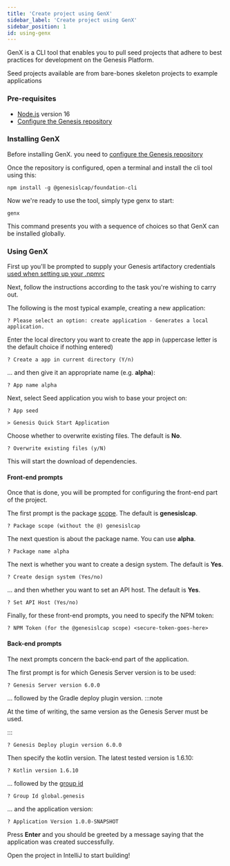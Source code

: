 ```yaml
---
title: 'Create project using GenX'
sidebar_label: 'Create project using GenX'
sidebar_position: 1
id: using-genx
---
```


GenX is a CLI tool that enables you to pull seed projects that adhere to best practices for development on the Genesis Platform.

Seed projects available are from bare-bones skeleton projects to example applications

### Pre-requisites

- [Node.js](https://nodejs.org/en/download/) version 16
- [Configure the Genesis repository](/creating-applications/getting-ready-to-develop/workstation-setup/#npmrc-setup)

### Installing GenX

Before installing GenX. you need to [configure the Genesis repository](/creating-applications/getting-ready-to-develop/workstation-setup/#npmrc-setup)

Once the repository is configured, open a terminal and install the cli tool using this:

```shell
npm install -g @genesislcap/foundation-cli
```

Now we're ready to use the tool, simply type genx to start:

```shell
genx
```

This command presents you with a sequence of choices so that GenX can be installed globally.

### Using GenX

First up you'll be prompted to supply your Genesis artifactory credentials [used when setting up your .npmrc](/creating-applications/getting-ready-to-develop/workstation-setup/#npmrc-setup)

Next, follow the instructions according to the task you're wishing to carry out. 

The following is the most typical example, creating a new application:

```shell
? Please select an option: create application - Generates a local application. 
```

Enter the local directory you want to create the app in (uppercase letter is the default choice if nothing entered)

```shell
? Create a app in current directory (Y/n)
```

... and then give it an appropriate name (e.g. **alpha**):
```shell
? App name alpha 
```

Next, select Seed application you wish to base your project on:
```shell
? App seed 

> Genesis Quick Start Application 
```

Choose whether to overwrite existing files. The default is **No**.
```shell
? Overwrite existing files (y/N)
```

This will start the download of dependencies. 

#### Front-end prompts
Once that is done, you will be prompted for configuring the front-end part of the project.

The first prompt is the package [scope](https://docs.npmjs.com/cli/v8/using-npm/scope). The default is **genesislcap**.
```shell
? Package scope (without the @) genesislcap 
```

The next question is about the package name. You can use **alpha**.
```shell
? Package name alpha 
```

The next is whether you want to create a design system. The default is **Yes**.
```shell
? Create design system (Yes/no)
```

... and then whether you want to set an API host. The default is **Yes**.
```shell
? Set API Host (Yes/no) 
```

Finally, for these front-end prompts, you need to specify the NPM token:
```shell
? NPM Token (for the @genesislcap scope) <secure-token-goes-here> 
```

#### Back-end prompts
The next prompts concern the back-end part of the application.

The first prompt is for which Genesis Server version is to be used:
```shell
? Genesis Server version 6.0.0
```

... followed by the Gradle deploy plugin version.
:::note

At the time of writing, the same version as the Genesis Server must be used.

:::

```shell
? Genesis Deploy plugin version 6.0.0
```

Then specify the kotlin version. The latest tested version is 1.6.10:
```shell
? Kotlin version 1.6.10 
```

... followed by the [group id](https://maven.apache.org/guides/mini/guide-naming-conventions.html)
```shell
? Group Id global.genesis 
```

... and the application version:
```shell
? Application Version 1.0.0-SNAPSHOT 
```

Press **Enter** and you should be greeted by a message saying that the application was created successfully.

Open the project in IntelliJ to start building!